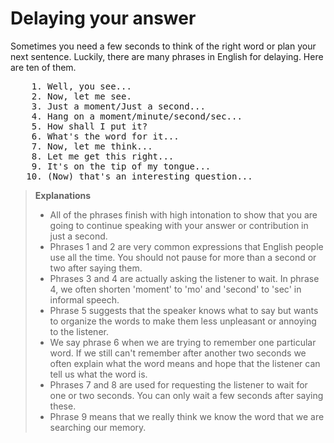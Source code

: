 # Delaying your answer

Sometimes you need a few seconds to think of the right word or plan your next sentence. Luckily, there are many phrases in English for delaying. Here are ten of them.

<pre className="text-xl font-semibold font-sans leading-3">
    1. Well, you see...
    2. Now, let me see.
    3. Just a moment/Just a second...
    4. Hang on a moment/minute/second/sec...
    5. How shall I put it?
    6. What's the word for it...
    7. Now, let me think...
    8. Let me get this right...
    9. It's on the tip of my tongue...
   10. (Now) that's an interesting question...
</pre>

> __Explanations__
> - All of the phrases finish with high intonation to show that you are going to continue speaking with your answer or contribution in just a second.
> - Phrases 1 and 2 are very common expressions that English people use all the time. You should not pause for more than a second or two after saying them.
> - Phrases 3 and 4 are actually asking the listener to wait. In phrase 4, we often shorten 'moment' to 'mo' and 'second' to 'sec' in informal speech.
> - Phrase 5 suggests that the speaker knows what to say but wants to organize the words to make them less unpleasant or annoying to the listener.
> - We say phrase 6 when we are trying to remember one particular word. If we still can't remember after another two seconds we often explain what the word means and hope that the listener can tell us what the word is.
> - Phrases 7 and 8 are used for requesting the listener to wait for one or two seconds. You can only wait a few seconds after saying these.
> - Phrase 9 means that we really think we know the word that we are searching our memory.
